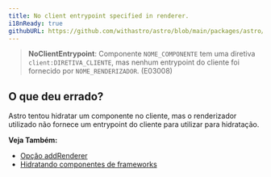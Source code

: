 ```yaml
---
title: No client entrypoint specified in renderer.
i18nReady: true
githubURL: https://github.com/withastro/astro/blob/main/packages/astro/src/core/errors/errors-data.ts
---
```


> **NoClientEntrypoint**: Componente `NOME_COMPONENTE` tem uma diretiva `client:DIRETIVA_CLIENTE`, mas nenhum entrypoint do cliente foi fornecido por `NOME_RENDERIZADOR`. (E03008)

## O que deu errado?

Astro tentou hidratar um componente no cliente, mas o renderizador utilizado não fornece um entrypoint do cliente para utilizar para hidratação.

**Veja Também:**
-  [Opção addRenderer](/pt-br/reference/integrations-reference/#opção-addrenderer)
-  [Hidratando componentes de frameworks](/pt-br/core-concepts/framework-components/#hidratando-componentes-interativos)


